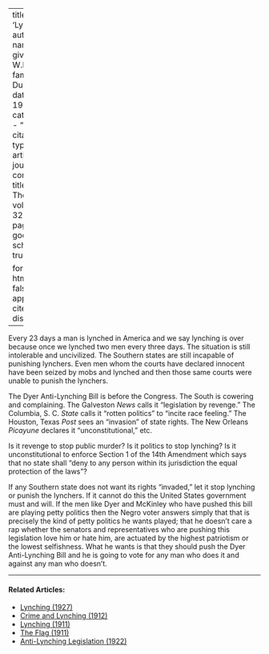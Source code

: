
---
title: 'Lynching'
author:
  - name:
      given: W.E.B.
      family: Du Bois
date: May 1926
categories: 
  - ""
citation: 
  type: article-journal
  container-title: The Crisis
  volume: 32
  issue: 1
  page: 10
google-scholar: true

format:
  html:
    toc: false
    appendix-cite-as: display
---


Every 23 days a man is lynched in America and we say lynching is over because once we lynched two men every three days. The situation is still intolerable and uncivilized. The Southern states are still incapable of punishing lynchers. Even men whom the courts have declared innocent have been seized by mobs and lynched and then those same courts were unable to punish the lynchers.

The Dyer Anti-Lynching Bill is before the Congress. The South is cowering and complaining. The Galveston *News* calls it "legislation by revenge." The Columbia, S. C. *State* calls it "rotten politics" to "incite race feeling." The Houston, Texas *Post* sees an "invasion" of state rights. The New Orleans *Picayune* declares it "unconstitutional," etc.

Is it revenge to stop public murder? Is it politics to stop lynching? Is it unconstitutional to enforce Section 1 of the 14th Amendment which says that no state shall "deny to any person within its jurisdiction the equal protection of the laws"?

If any Southern state does not want its rights "invaded," let it stop lynching or punish the lynchers. If it cannot do this the United States government must and will. If the men like Dyer and McKinley who have pushed this bill are playing petty politics then the Negro voter answers simply that that is precisely the kind of petty politics he wants played; that he doesn't care a rap whether the senators and representatives who are pushing this legislation love him or hate him, are actuated by the highest patriotism or the lowest selfishness. What he wants is that they should push the Dyer Anti-Lynching Bill and he is going to vote for any man who does it and against any man who doesn't.

<!-- Similar articles start here -->
<div  class="clear-wrap"></div>
<hr>
#### Related Articles:

* [Lynching (1927)](/Volumes/33/04/lynching.html)
* [Crime and Lynching (1912)](/Volumes/03/03/crime_and_lynching.html)
* [Lynching (1911)](/Volumes/02/04/lynching.html)
* [The Flag (1911)](/Volumes/02/03/flag.html)
* [Anti-Lynching Legislation (1922)](/Volumes/22/01/anti-lynching_legislation.html)

<!-- Similar articles end here -->
